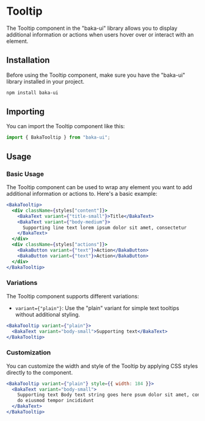 # Tooltip

The Tooltip component in the "baka-ui" library allows you to display additional information or actions when users hover over or interact with an element.

## Installation

Before using the Tooltip component, make sure you have the "baka-ui" library installed in your project.

```bash
npm install baka-ui
```

## Importing

You can import the Tooltip component like this:

```javascript
import { BakaTooltip } from "baka-ui";
```

## Usage

### Basic Usage

The Tooltip component can be used to wrap any element you want to add additional information or actions to. Here's a basic example:

```jsx
<BakaTooltip>
  <div className={styles["content"]}>
    <BakaText variant={"title-small"}>Title</BakaText>
    <BakaText variant={"body-medium"}>
      Supporting line text lorem ipsum dolor sit amet, consectetur
    </BakaText>
  </div>
  <div className={styles["actions"]}>
    <BakaButton variant={"text"}>Action</BakaButton>
    <BakaButton variant={"text"}>Action</BakaButton>
  </div>
</BakaTooltip>
```

### Variations

The Tooltip component supports different variations:

- `variant={"plain"}`: Use the "plain" variant for simple text tooltips without additional styling.

```jsx
<BakaTooltip variant={"plain"}>
  <BakaText variant="body-small">Supporting text</BakaText>
</BakaTooltip>
```

### Customization

You can customize the width and style of the Tooltip by applying CSS styles directly to the component.

```jsx
<BakaTooltip variant={"plain"} style={{ width: 184 }}>
  <BakaText variant="body-small">
    Supporting text Body text string goes here psum dolor sit amet, consectetur adipiscing elit, sed
    do eiusmod tempor incididunt
  </BakaText>
</BakaTooltip>
```
